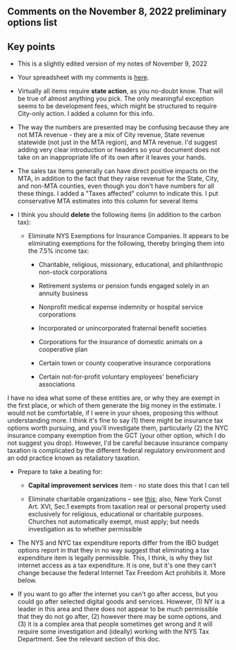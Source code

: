 ## Comments on the November 8, 2022 preliminary options list

## Key points

-   This is a slightly edited version of my notes of November 9, 2022

-   Your spreadsheet with my comments is [here](https://docs.google.com/spreadsheets/d/1lzmDe7Zj1fQ4jDk9och5FPGFEMEYKkk2Og_UKkH0soY/edit#gid=1406156042).

-   Virtually all items require **state action**, as you no-doubt know. That will be true of almost anything you pick. The only meaningful exception seems to be development fees, which might be structured to require City-only action. I added a column for this info.

-   The way the numbers are presented may be confusing because they are not MTA revenue - they are a mix of City revenue, State revenue statewide (not just in the MTA region), and MTA revenue. I\'d suggest adding very clear introduction or headers so your document does not take on an inappropriate life of its own after it leaves your hands.

-   The sales tax items generally can have direct positive impacts on the MTA, in addition to the fact that they raise revenue for the State, City, and non-MTA counties, even though you don\'t have numbers for all these things. I added a \"Taxes affected\" column to indicate this. I put conservative MTA estimates into this column for several items

-   I think you should **delete** the following items (in addition to the carbon tax):

    -   Eliminate NYS Exemptions for Insurance Companies. It appears to be eliminating exemptions for the following, thereby bringing them into the 7.5% income tax:

        -   Charitable, religious, missionary, educational, and philanthropic non-stock corporations

        -   Retirement systems or pension funds engaged solely in an annuity business

        -   Nonprofit medical expense indemnity or hospital service corporations

        -   Incorporated or unincorporated fraternal benefit societies

        -   Corporations for the insurance of domestic animals on a cooperative plan

        -   Certain town or county cooperative insurance corporations

        -   Certain not-for-profit voluntary employees\' beneficiary associations 

I have no idea what some of these entities are, or why they are exempt in the first place, or which of them generate the big money in the estimate. I would not be comfortable, if I were in your shoes, proposing this without understanding more. I think it\'s fine to say (1) there might be insurance tax options worth pursuing, and you\'ll investigate them, particularly (2) the NYC insurance company exemption from the GCT (your other option, which I do not suggest you drop). However, I\'d be careful because insurance company taxation is complicated by the different federal regulatory environment and an odd practice known as retaliatory taxation.

-   Prepare to take a beating for:

    -   **Capital improvement services** item - no state does this that I can tell

    -   Eliminate charitable organizations -- see [this](https://www.probonopartner.org/wp-content/uploads/2016/01/Sales-Tax-Exemption-Guide_2021-edits.pdf); also, New York Const Art. XVI, Sec.1 exempts from taxation real or personal property used exclusively for religious, educational or charitable purposes. Churches not automatically exempt, must apply; but needs investigation as to whether permissible

-   The NYS and NYC tax expenditure reports differ from the IBO budget options report in that they in no way suggest that eliminating a tax expenditure item is legally permissible. This, I think, is why they list internet access as a tax expenditure. It is one, but it\'s one they can\'t change because the federal Internet Tax Freedom Act prohibits it. More below.

-   If you want to go after the internet you can\'t go after access, but you could go after selected digital goods and services. However, (1) NY is a leader in this area and there does not appear to be much permissible that they do not go after, (2) however there may be some options, and (3) it is a complex area that people sometimes get wrong and it will require some investigation and (ideally) working with the NYS Tax Department. See the relevant section of this doc.
